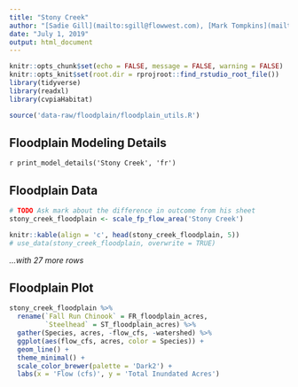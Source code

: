 ```yaml
---
title: "Stony Creek"
author: "[Sadie Gill](mailto:sgill@flowwest.com), [Mark Tompkins](mailto:mtompkins@flowwest.com)"
date: "July 1, 2019"
output: html_document
---
```


```r
knitr::opts_chunk$set(echo = FALSE, message = FALSE, warning = FALSE)
knitr::opts_knit$set(root.dir = rprojroot::find_rstudio_root_file())
library(tidyverse)
library(readxl)
library(cvpiaHabitat)
```

```r
source('data-raw/floodplain/floodplain_utils.R')
```

## Floodplain Modeling Details
`r print_model_details('Stony Creek', 'fr')`

## Floodplain Data

```r
# TODO Ask mark about the difference in outcome from his sheet
stony_creek_floodplain <- scale_fp_flow_area('Stony Creek')

knitr::kable(align = 'c', head(stony_creek_floodplain, 5)) 
# use_data(stony_creek_floodplain, overwrite = TRUE)
```

*...with 27 more rows*

## Floodplain Plot
```r
stony_creek_floodplain %>% 
  rename(`Fall Run Chinook` = FR_floodplain_acres,
         `Steelhead` = ST_floodplain_acres) %>% 
  gather(Species, acres, -flow_cfs, -watershed) %>% 
  ggplot(aes(flow_cfs, acres, color = Species)) +
  geom_line() +
  theme_minimal() +
  scale_color_brewer(palette = 'Dark2') +
  labs(x = 'Flow (cfs)', y = 'Total Inundated Acres')
```

